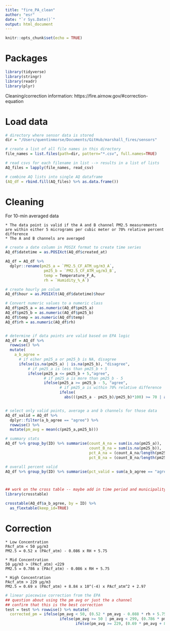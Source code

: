 ```yaml
---
title: "fire_PA_clean"
author: "esr"
date: "`r Sys.Date()`"
output: html_document
---
```


```r
knitr::opts_chunk$set(echo = TRUE)
```

# Packages
```r
library(tidyverse)
library(stringr)
library(readr)
library(plyr)
```


Cleaning/correction information: https://fire.airnow.gov/#correction-equation

# Load data
```r
# directory where sensor data is stored
dir = "/Users/quentinmorse/Documents/GitHub/marshall_fires/sensors"

# create a list of all file names in this directory
file_names = list.files(path=dir, pattern="*.csv", full.names=TRUE)

# read csvs for each filename in list --> results in a list of lists
AQ_files = lapply(file_names, read_csv)

# combine AQ lists into single AQ dataframe
(AQ_df = rbind.fill(AQ_files) %>% as.data.frame())
```


# Cleaning
For 10-min averaged data

    * The data point is valid if the A and B channel PM2.5 measurements are within either 5 micrograms per cubic meter or 70% relative percent difference
    * The A and B channels are averaged
```r
# create a date column in POSIX format to create time series
AQ_df$datetime = as.POSIXct(AQ_df$created_at)

AQ_df = AQ_df %>% 
  dplyr::rename(pm25_a = `PM2.5_CF_ATM_ug/m3_A`,
                 pm25_b = `PM2.5_CF_ATM_ug/m3_B`,
                 temp = Temperature_F_A,
                 rh = `Humidity_%_A`) 

# create hourly pm colum
AQ_df$hour = as.POSIXlt(AQ_df$datetime)$hour

# Convert numeric values to a numeric class
AQ_df$pm25_a = as.numeric(AQ_df$pm25_a)
AQ_df$pm25_b = as.numeric(AQ_df$pm25_b)
AQ_df$temp = as.numeric(AQ_df$temp)
AQ_df$rh = as.numeric(AQ_df$rh)


# determine if data points are valid based on EPA logic
AQ_df = AQ_df %>%
  rowwise() %>% 
  mutate(
    a_b_agree = 
      # if eiher pm25_a or pm25_b is NA, disagree
      ifelse(is.na(pm25_a) | is.na(pm25_b), "disagree",
          # if pm25_a is less than pm25_b + 5
          ifelse(pm25_a <= pm25_b + 5,"agree",
                 # if pm25_a is more than pm25_b - 5
                 ifelse(pm25_a >= pm25_b - 5, "agree",
                        # if pm25_a is within 70% relative difference
                        ifelse(
                          abs(((pm25_a - pm25_b)/pm25_b)*100) >= 70 | abs(((pm25_b - pm25_a)/pm25_a)*100) >= 70, "agree","disagree")))))


# select only valid points, average a and b channels for those data
AQ_df_valid = AQ_df %>% 
  dplyr::filter(a_b_agree == "agree") %>% 
  rowwise() %>% 
  mutate(pm_avg = mean(c(pm25_a,pm25_b)))
```

```r
# summary stats
AQ_df %>% group_by(ID) %>% summarise(count_A_na = sum(is.na(pm25_a)),
                                     count_B_na = sum(is.na(pm25_b)),
                                     pct_A_na = (count_A_na/length(pm25_a))*100,
                                     pct_B_na = (count_B_na/length(pm25_b))*100)

# overall percent valid
AQ_df %>% group_by(ID) %>% summarise(pct_valid = sum(a_b_agree == "agree")/length(pm25_a) * 100)



## work on the cross table -- maybe add in time period and municipality as organizing vars
library(crosstable)

crosstable(AQ_df$a_b_agree, by = ID) %>%
  as_flextable(keep_id=TRUE)
```


# Correction

    * Low Concentration
    PAcf_atm < 50 µg/m3 	
    PM2.5 = 0.52 x (PAcf_atm) - 0.086 x RH + 5.75
    
    * Mid Concentration 
    50 µg/m3 > (PAcf_atm) <229 	
    PM2.5 = 0.786 x (PAcf_atm) - 0.086 x RH + 5.75
    
    * High Concentration
    PAcf_atm > 229 µg/m3 	
    PM2.5 = 0.69 x (PAcf_atm) + 8.84 x 10^(-4) x PAcf_atm^2 + 2.97
    
    
```r
# linear piecewise correction from the EPA
## question about using the pm avg or just the a channel
## confirm that this is the best correction
test = test %>% rowwise() %>% mutate(
  corrected_pm = ifelse(pm_avg < 50, (0.52 * pm_avg - 0.088 * rh + 5.75),
                        ifelse(pm_avg >= 50 | pm_avg < 299, (0.786 * pm_avg - 0.086 * rh + 5.75),
                               ifelse(pm_avg >= 229, (0.69 * pm_avg + 8.84 * 0.001 * pm_avg^2 + 2.97), NA))))
```

